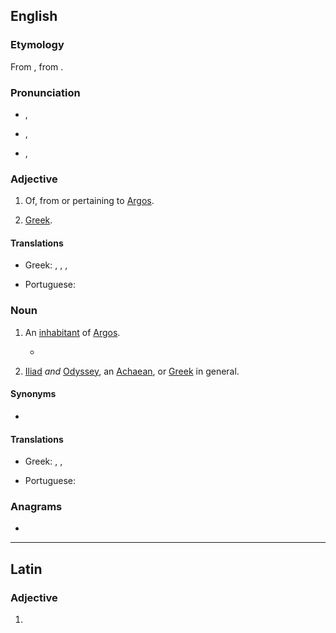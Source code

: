{{also|argive}}
==English==
{{wikipedia|Argives}}

===Etymology===
From {{etyl|la|en}} {{m|la|Argīvus}}, from {{etyl|grc|en}} {{m|grc|Ἀργεῖος}}.

===Pronunciation===
* {{a|GA}} {{IPA|en|/ˈɑɹɡaɪv/}}, {{IPA|en|/ˈɑɹdʒaɪv/}}
* {{a|UK}} {{IPA|en|/ˈɑːɡaɪv/}}, {{IPA|en|/ˈɑːdʒaɪv/}}
* {{a|NZ}} {{IPA|en|/ˈɐːɡɒev/}}, {{IPA|en|/ˈɐːdʒɒev/}}

===Adjective===
{{en-adj}}

# {{lb|en|Ancient Greece}} Of, from or pertaining to [[Argos]].
# {{lb|en|Ancient Greece|loosely}} [[Greek]].

====Translations====
{{trans-top|of, from or pertaining to Argos}}
* Greek: {{t+|el|αργείτικος}}, {{t+|el|αργίτικος}}, {{t+|el|αργείος}}, {{t+|el|αργίτης}}
{{trans-mid}}
* Portuguese: {{t|pt|argivo}}
{{trans-bottom}}

===Noun===
{{en-noun}}

# {{lb|en|Ancient Greece}} An [[inhabitant]] of [[Argos]].
#* {{quote-book|en|year=1942|author= George Rawlinson, transl.|title=The Persian Wars|url=http://mcadams.posc.mu.edu/txt/ah/herodotus/|chapter=Erato|by=Herodotus|passage=The Greeks generally think that this fate came upon him because he induced the Pythoness to pronounce against Demaratus; the Athenians differ from all others in saying that it was because he cut down the sacred grove of the goddesses when he made his invasion by Eleusis; while the '''Argives''' ascribe it to his having taken from their refuge and cut to pieces certain '''argives''' who had fled from battle into a precinct sacred to Argus, where Cleomenes slew them, burning likewise at the same time, through irreverence, the grove itself.}}
# {{lb|en|Ancient Greece|poetic}} {{n-g|In the [[Homer]]ic}} [[Iliad]] ''and'' [[Odyssey]], {{n-g|and in later classical epics, an alternate name for}} an [[Achaean]], or [[Greek]] in general.

====Synonyms====
{{sense|person from Argos}}
* {{l|en|Argot}}

====Translations====
{{trans-top|person from Argos}}
* Greek: {{t+|el|Αργείος|m}}, {{t+|el|Αργείτης|m}}, {{t+|el|Αργίτης|m}}
{{trans-mid}}
* Portuguese: {{t|pt|argivo|m}}
{{trans-bottom}}

===Anagrams===
* {{anagrams|en|a=aegirv|rivage|virgae}}

----

==Latin==

===Adjective===
{{la-adj-form|Argīve}}

# {{inflection of|la|Argīvus||voc|m|s}}